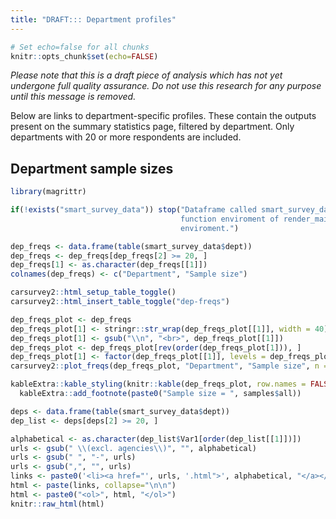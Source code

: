 ---
title: "DRAFT::: Department profiles"
---

```{r global-options, include=FALSE}
# Set echo=false for all chunks
knitr::opts_chunk$set(echo=FALSE)
```

*Please note that this is a draft piece of analysis which has not yet undergone full quality assurance. Do not use this research for any purpose until this message is removed.*

Below are links to department-specific profiles. These contain the outputs present on the summary statistics page, filtered by department. Only departments with 20 or more respondents are included.

## Department sample sizes

``` {r}

library(magrittr)

if(!exists("smart_survey_data")) stop("Dataframe called smart_survey_data not available. This should be in the 
                                      function enviroment of render_main_site. Check that this is available in this
                                      enviroment.")

dep_freqs <- data.frame(table(smart_survey_data$dept))
dep_freqs <- dep_freqs[dep_freqs[2] >= 20, ]
dep_freqs[1] <- as.character(dep_freqs[[1]])
colnames(dep_freqs) <- c("Department", "Sample size")

carsurvey2::html_setup_table_toggle()
carsurvey2::html_insert_table_toggle("dep-freqs")

```

<div id="dep-freqs-chart">
``` {r}

dep_freqs_plot <- dep_freqs
dep_freqs_plot[1] <- stringr::str_wrap(dep_freqs_plot[[1]], width = 40)
dep_freqs_plot[1] <- gsub("\\n", "<br>", dep_freqs_plot[[1]])
dep_freqs_plot <- dep_freqs_plot[rev(order(dep_freqs_plot[1])), ]
dep_freqs_plot[1] <- factor(dep_freqs_plot[[1]], levels = dep_freqs_plot[[1]])
carsurvey2::plot_freqs(dep_freqs_plot, "Department", "Sample size", n = samples$all, font_size = 14, orientation = "h", height = 1000)

```
</div>

<div id="dep-freqs-table">
``` {r}

kableExtra::kable_styling(knitr::kable(dep_freqs_plot, row.names = FALSE)) %>% 
  kableExtra::add_footnote(paste0("Sample size = ", samples$all))

```
</div>


``` {r}

deps <- data.frame(table(smart_survey_data$dept))
dep_list <- deps[deps[2] >= 20, ]

alphabetical <- as.character(dep_list$Var1[order(dep_list[[1]])])
urls <- gsub(" \\(excl. agencies\\)", "", alphabetical)
urls <- gsub(" ", "-", urls)
urls <- gsub(",", "", urls)
links <- paste0('<li><a href="', urls, '.html">', alphabetical, "</a></li>")
html <- paste(links, collapse="\n\n")
html <- paste0("<ol>", html, "</ol>")
knitr::raw_html(html)

```
